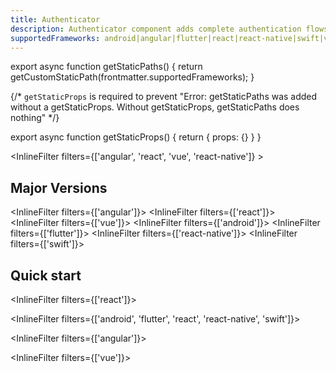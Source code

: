 ```yaml
---
title: Authenticator
description: Authenticator component adds complete authentication flows to your application with minimal boilerplate.
supportedFrameworks: android|angular|flutter|react|react-native|swift|vue
---
```




export async function getStaticPaths() {
  return getCustomStaticPath(frontmatter.supportedFrameworks);
}

{/*  `getStaticProps` is required to prevent "Error: getStaticPaths was added without a getStaticProps. Without getStaticProps, getStaticPaths does nothing" */}

export async function getStaticProps() {
  return { props: {} }
}

<InlineFilter filters={['angular', 'react', 'vue', 'react-native']} >
  ## Major Versions
</InlineFilter>

<InlineFilter filters={['angular']}>
  <MajorVersionsList framework="angular" component="Authenticator"/>
  <WebIntro />
</InlineFilter>
<InlineFilter filters={['react']}>
  <MajorVersionsList framework="react" component="Authenticator"/>
  <WebIntro />
</InlineFilter>
<InlineFilter filters={['vue']}>
  <MajorVersionsList framework="vue" component="Authenticator"/>
  <WebIntro />
</InlineFilter>
<InlineFilter filters={['android']}>
  <AndroidIntro />
</InlineFilter>
<InlineFilter filters={['flutter']}>
  <FlutterIntro />
</InlineFilter>
<InlineFilter filters={['react-native']}>
  <MajorVersionsList framework="react-native" component="Authenticator"/>
  <ReactNativeIntro />
</InlineFilter>
<InlineFilter filters={['swift']}>
  <SwiftIntro />
</InlineFilter>

## Quick start

<InlineFilter filters={['react']}>
  <AppDirectoryAlert />
</InlineFilter>

<InlineFilter filters={['android', 'flutter', 'react', 'react-native', 'swift']}>
  <QuickStart />
</InlineFilter>

<InlineFilter filters={['angular']}>
  <QuickStartAngular />
</InlineFilter>

<InlineFilter filters={['vue']}>
  <QuickStartVue />
</InlineFilter>

<NextSteps />

